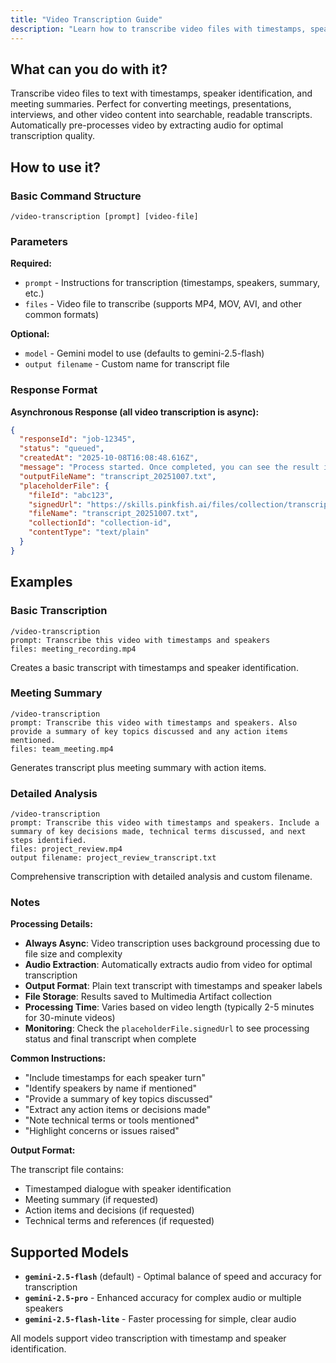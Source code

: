 ```yaml
---
title: "Video Transcription Guide"
description: "Learn how to transcribe video files with timestamps, speaker identification, and summaries"
---
```


## What can you do with it?

Transcribe video files to text with timestamps, speaker identification, and meeting summaries. Perfect for converting meetings, presentations, interviews, and other video content into searchable, readable transcripts. Automatically pre-processes video by extracting audio for optimal transcription quality.

## How to use it?

### Basic Command Structure

```
/video-transcription [prompt] [video-file]
```

### Parameters

**Required:**

- `prompt` - Instructions for transcription (timestamps, speakers, summary, etc.)
- `files` - Video file to transcribe (supports MP4, MOV, AVI, and other common formats)

**Optional:**

- `model` - Gemini model to use (defaults to gemini-2.5-flash)
- `output filename` - Custom name for transcript file

### Response Format

**Asynchronous Response (all video transcription is async):**

```json
{
  "responseId": "job-12345",
  "status": "queued",
  "createdAt": "2025-10-08T16:08:48.616Z",
  "message": "Process started. Once completed, you can see the result in the file storage collection",
  "outputFileName": "transcript_20251007.txt",
  "placeholderFile": {
    "fileId": "abc123",
    "signedUrl": "https://skills.pinkfish.ai/files/collection/transcript.txt",
    "fileName": "transcript_20251007.txt",
    "collectionId": "collection-id",
    "contentType": "text/plain"
  }
}
```

## Examples

### Basic Transcription

```
/video-transcription
prompt: Transcribe this video with timestamps and speakers
files: meeting_recording.mp4
```

Creates a basic transcript with timestamps and speaker identification.

### Meeting Summary

```
/video-transcription
prompt: Transcribe this video with timestamps and speakers. Also provide a summary of key topics discussed and any action items mentioned.
files: team_meeting.mp4
```

Generates transcript plus meeting summary with action items.

### Detailed Analysis

```
/video-transcription
prompt: Transcribe this video with timestamps and speakers. Include a summary of key decisions made, technical terms discussed, and next steps identified.
files: project_review.mp4
output filename: project_review_transcript.txt
```

Comprehensive transcription with detailed analysis and custom filename.

### Notes

**Processing Details:**

- **Always Async**: Video transcription uses background processing due to file size and complexity
- **Audio Extraction**: Automatically extracts audio from video for optimal transcription
- **Output Format**: Plain text transcript with timestamps and speaker labels
- **File Storage**: Results saved to Multimedia Artifact collection
- **Processing Time**: Varies based on video length (typically 2-5 minutes for 30-minute videos)
- **Monitoring**: Check the `placeholderFile.signedUrl` to see processing status and final transcript when complete

**Common Instructions:**

- "Include timestamps for each speaker turn"
- "Identify speakers by name if mentioned"
- "Provide a summary of key topics discussed"
- "Extract any action items or decisions made"
- "Note technical terms or tools mentioned"
- "Highlight concerns or issues raised"

**Output Format:**

The transcript file contains:
- Timestamped dialogue with speaker identification
- Meeting summary (if requested)
- Action items and decisions (if requested)
- Technical terms and references (if requested)

## Supported Models

- **`gemini-2.5-flash`** (default) - Optimal balance of speed and accuracy for transcription
- **`gemini-2.5-pro`** - Enhanced accuracy for complex audio or multiple speakers
- **`gemini-2.5-flash-lite`** - Faster processing for simple, clear audio

All models support video transcription with timestamp and speaker identification.
